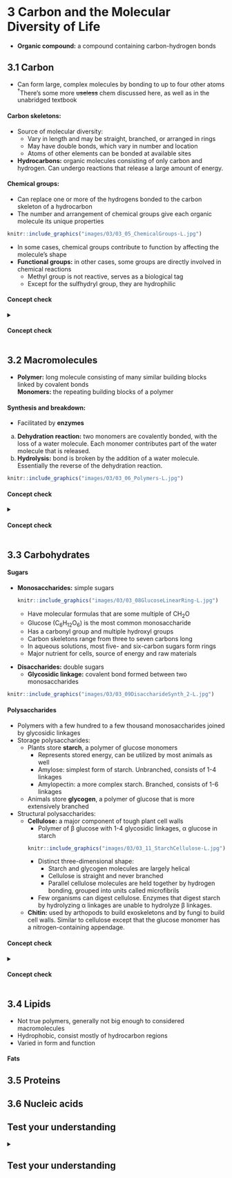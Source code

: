 # **3** Carbon and the Molecular Diversity of Life {#carbon}
- **Organic compound:** a compound containing carbon-hydrogen bonds

## **3.1** Carbon
- Can form large, complex molecules by bonding to up to four other atoms <a class="footref">^&dagger;^</a><span class="footbody">There's some more ~~useless~~ chem discussed here, as well as in the unabridged textbook</span>

#### Carbon skeletons:
- Source of molecular diversity:
    - Vary in length and may be straight, branched, or arranged in rings
    - May have double bonds, which vary in number and location
    - Atoms of other elements can be bonded at available sites
- **Hydrocarbons:** organic molecules consisting of only carbon and hydrogen. Can undergo reactions that release a large amount of energy.

#### Chemical groups:
- Can replace one or more of the hydrogens bonded to the carbon skeleton of a hydrocarbon
- The number and arrangement of chemical groups give each organic molecule its unique properties

```r
knitr::include_graphics("images/03/03_05_ChemicalGroups-L.jpg")
```

- In some cases, chemical groups contribute to function by affecting the molecule's shape
- **Functional groups:** in other cases, some groups are directly involved in chemical reactions
    - Methyl group is not reactive, serves as a biological tag
    - Except for the sulfhydryl group, they are hydrophilic

#### Concept check {.review}
<details>
<summary><h4>Concept check</h4></summary>

1. How are gasoline and fat chemically similar?
    <blockquote class="spoiler">
    <p>Both consist largely of hydrocarbon chains.</p>
    </blockquote>

2. What does the term amino acid signify about the structure of such a molecule?
    <blockquote class="spoiler">
    <p>It has both an amino group (&mdash;NH~2~), which makes it an amine, and a carboxyl group (&mdash;COOH), which makes it a carboxylic acid.</p>
    </blockquote>

3.  Suppose you had an organic molecule such as cysteine, and you chemically removed the &mdash;NH~2~ group and replaced it with &mdash;COOH. How would this change the chemical properties of the molecule?
    <blockquote class="spoiler">
    <p>A chemical group that can act as a base (by picking up H^+^) has been replaced with a group that can act as an acid, increasing the acidic properties of the molecule. The shape of the molecule would also change, likely changing the molecules with which it can interact.</p>
    </blockquote>

</details>

## **3.2** Macromolecules
- **Polymer:** long molecule consisting of many similar building blocks linked by covalent bonds  
    **Monomers:** the repeating building blocks of a polymer

#### Synthesis and breakdown:

<div class="flex">
<div class="flex-text">
- Facilitated by **enzymes**
a. **Dehydration reaction:** two monomers are covalently bonded, with the loss of a water molecule. Each monomer contributes part of the water molecule that is released.
b. **Hydrolysis:** bond is broken by the addition of a water molecule. Essentially the reverse of the dehydration reaction.
</div>
<div class="flex-img">
```r
knitr::include_graphics("images/03/03_06_Polymers-L.jpg")
```
</div>
</div>

#### Concept check {.review}
<details>
<summary><h4>Concept check</h4></summary>

1. How many molecules of water are needed to completely hydrolyze a polymer that is ten monomers long?
    <blockquote class="spoiler">
    <p>Nine, with one water molecule required to hydrolyze each connected pair of monomers</p>
    </blockquote>

2. Suppose you eat a serving of fish. What reactions must occur for the amino acid monomers in the protein of the fish to be converted to new proteins in your body?
    <blockquote class="spoiler">
    <p>The amino acids in the fish protein must be released in hydrolysis reactions and incorporated into other proteins in dehydration reactions.</p>
    </blockquote>

</details>

## **3.3** Carbohydrates

#### Sugars
- **Monosaccharides:** simple sugars

    ```r
    knitr::include_graphics("images/03/03_08GlucoseLinearRing-L.jpg")
    ```

    - Have molecular formulas that are some multiple of CH~2~O
    - Glucose (C~6~H~12~O~6~) is the most common monosaccharide
    - Has a carbonyl group and multiple hydroxyl groups
    - Carbon skeletons range from three to seven carbons long
    - In aqueous solutions, most five- and six-carbon sugars form rings
    - Major nutrient for cells, source of energy and raw materials

<div class="flex">
<div class="flex-text">
- **Disaccharides:** double sugars
    - **Glycosidic linkage:** covalent bond formed between two monosaccharides
</div>
<div class="flex-img">
```r
knitr::include_graphics("images/03/03_09DisaccharideSynth_2-L.jpg")
```
</div>
</div>

#### Polysaccharides
- Polymers with a few hundred to a few thousand monosaccharides joined by glycosidic linkages
- Storage polysaccharides:
    - Plants store **starch**, a polymer of glucose monomers
        - Represents stored energy, can be utilized by most animals as well
        - Amylose: simplest form of starch. Unbranched, consists of 1-4 linkages
        - Amylopectin: a more complex starch. Branched, consists of 1-6 linkages
    - Animals store **glycogen**, a polymer of glucose that is more extensively branched
- Structural polysaccharides:
    - **Cellulose:** a major component of tough plant cell walls
        - Polymer of &beta; glucose with 1-4 glycosidic linkages, &alpha; glucose in starch

        ```r
        knitr::include_graphics("images/03/03_11_StarchCellulose-L.jpg")
        ```

        - Distinct three-dimensional shape:
            - Starch and glycogen molecules are largely helical
            - Cellulose is straight and never branched
            - Parallel cellulose molecules are held together by hydrogen bonding, grouped into units called microfibrils
        - Few organisms can digest cellulose. Enzymes that digest starch by hydrolyzing &alpha; linkages are unable to hydrolyze &beta; linkages.
    - **Chitin:** used by arthopods to build exoskeletons and by fungi to build cell walls. Similar to cellulose except that the glucose monomer has a nitrogen-containing appendage.

#### Concept check {.review}
<details>
<summary><h4>Concept check</h4></summary>

1. Write the formula for a monosaccharide that has threecarbons.
    <blockquote class="spoiler">
    <p>C~3~H~6~O~3~</p>
    </blockquote>

2. A dehydration reaction joins two glucose molecules to form maltose. The formula for glucose is C~6~H~12~O~6~. What is the formula for maltose?
    <blockquote class="spoiler">
    <p>C~12~H~22~O~11~</p>
    </blockquote>

3. After a cow is given antibiotics to treat an infection, a vet gives the animal a drink of “gut culture” containing various prokaryotes. Why is this necessary?
    <blockquote class="spoiler">
    <p>The antibiotic treatment is likely to have killed the cellulose-digesting prokaryotes in the cow’s stomach. The absence of these prokaryotes would hamper the cow’s ability to obtain energy from food and could lead to weight loss and possibly death. Thus, prokaryotic species are reintroduced, in appropriate combinations, in the gut culture given to treated cows.</p>
    </blockquote>

</details>

## **3.4** Lipids
- Not true polymers, generally not big enough to considered macromolecules
- Hydrophobic, consist mostly of hydrocarbon regions
- Varied in form and function

#### Fats

## **3.5** Proteins

## **3.6** Nucleic acids

## Test your understanding {#test03 .review}
<details>
<summary><h2>Test your understanding</h2></summary>

1. Which functional group is _not_ present in this molecule?

    ```r
    knitr::include_graphics("images/03/03_UN07Test_Q1-L.jpg")
    ```

    a. <span class="choice">carboxyl</span> <span class="check">&cross;</span>
    b. <span class="choice">sulfhydryl</span> <span class="check">&check;</span>
    c. <span class="choice">hydroxyl</span> <span class="check">&cross;</span>
    d. <span class="choice">amino</span> <span class="check">&cross;</span>

2. Which chemical group is most likely to be responsible for an organic molecule behaving as a base?
    a. <span class="choice">hydroxyl</span> <span class="check">&cross;</span>
    b. <span class="choice">carbonyl</span> <span class="check">&cross;</span>
    c. <span class="choice">carboxyl</span> <span class="check">&cross;</span>
    d. <span class="choice">amino</span> <span class="check">&check;</span>
    e. <span class="choice">phosphate</span> <span class="check">&cross;</span>

3. Which of the following categories includes all others in the list?
    a. <span class="choice">monosaccharide</span> <span class="check">&cross;</span>
    b. <span class="choice">disaccharide</span> <span class="check">&cross;</span>
    c. <span class="choice">starch</span> <span class="check">&cross;</span>
    d. <span class="choice">carbohydrate</span> <span class="check">&check;</span>
    e. <span class="choice">polysaccharide</span> <span class="check">&cross;</span>

4. Which of the following statements concerning _unsaturated_ fats is true?
    a. <span class="choice">They are more common in animals than in plants.</span> <span class="check">&cross;</span>
    b. <span class="choice">They have double bonds in the carbon chains of their fatty acids.</span> <span class="check">&check;</span>
    c. <span class="choice">They generally solidify at room temperature.</span> <span class="check">&cross;</span>
    d. <span class="choice">They contain more hydrogen than do saturated fats having the same number of carbon atoms.</span> <span class="check">&cross;</span>
    e. <span class="choice">They have fewer fatty acid molecules per fat molecule.</span> <span class="check">&cross;</span>

5. The structural level of a protein _least_ affected by a disruption in hydrogen bonding is the
    a. <span class="choice">primary level.</span> <span class="check">&check;</span>
    b. <span class="choice">secondary level.</span> <span class="check">&cross;</span>
    c. <span class="choice">tertiary level.</span> <span class="check">&cross;</span>
    d. <span class="choice">quaternary level.</span> <span class="check">&cross;</span>
    e. <span class="choice">All structural levels are equally affected.</span> <span class="check">&cross;</span>

6. Which of the following hydrocarbons has a double bond in its carbon skeleton?
    a. <span class="choice">C~3~H~8~</span> <span class="check">&cross;</span>
    b. <span class="choice">C~2~H~6~</span> <span class="check">&cross;</span>
    c. <span class="choice">CH~4~</span> <span class="check">&cross;</span>
    d. <span class="choice">C~2~H~4~</span> <span class="check">&check;</span>
    e. <span class="choice">C~2~H~2~</span> <span class="check">&cross;</span>

7. The molecular formula for glucose is C~6~H~12~O~6~. What would be the molecular formula for a polymer made by linking ten glucose molecules together by dehydration reactions?
    a. <span class="choice">C~60~H~120~O~60~</span> <span class="check">&cross;</span>
    b. <span class="choice">C~6~H~12~O~6~</span> <span class="check">&cross;</span>
    c. <span class="choice">C~60~H~102~O~51~</span> <span class="check">&check;</span>
    d. <span class="choice">C~60~H~100~O~50~</span> <span class="check">&cross;</span>
    e. <span class="choice">C~60~H~111~O~51~</span> <span class="check">&cross;</span>

</details>

<script src="js/footnotes.js"></script>
